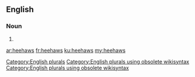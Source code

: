 ==English==

===Noun===
{{head|en}}

# {{plural of|heehaw}}

[[Category:English plurals]][[Category:English plurals using obsolete wikisyntax]][[Category:English plurals using obsolete wikisyntax]]

[[ar:heehaws]]
[[fr:heehaws]]
[[ku:heehaws]]
[[my:heehaws]]